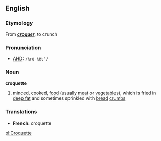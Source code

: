== English ==
=== Etymology ===
From {{F.}} '''''[[croquer]]''''', to crunch

=== Pronunciation ===
*[[AHD]]: <tt>/krō-kĕt'/</tt>

=== Noun ===
'''croquette'''
#minced, cooked, [[food]] (usually [[meat]] or [[vegetable]]s), which is fried in [[deep fat]] and sometimes sprinkled with [[bread]] [[crumb]]s

=== Translations ===
*'''French:''' croquette

[[pl:Croquette]]